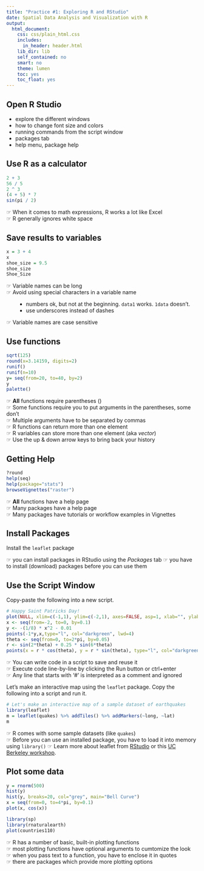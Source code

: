 ```yaml
---
title: "Practice #1: Exploring R and RStudio"
date: Spatial Data Analysis and Visualization with R
output: 
  html_document: 
    css: css/plain_html.css
    includes:
      in_header: header.html
    lib_dir: lib
    self_contained: no
    smart: no
    theme: lumen
    toc: yes
    toc_float: yes
---
```


## Open R Studio

<div class="indented1">
- explore the different windows
- how to change font size and colors
- running commands from the script window
- packages tab
- help menu, package help  
</div>

## Use R as a calculator

```r
2 + 3
56 / 5
2 ^ 3
(4 + 5) * 7
sin(pi / 2)
```

<div class="indented1">
&#9758; When it comes to math expressions, R works a lot like Excel  
&#9758; R generally ignores white space  
</div>

## Save results to variables

```r
x = 3 + 4
x
shoe_size = 9.5
shoe_size
Shoe_Size
```

<div class="indented1">
&#9758; Variable names can be long  
&#9758; Avoid using special characters in a variable name  

<div style="margin-left:2em;">
- numbers ok, but not at the beginning. `data1` works. `1data` doesn't.
- use underscores instead of dashes
</div>

&#9758; Variable names are case sensitive
</div>

## Use functions

```r
sqrt(125)
round(x=3.14159, digits=2)
runif()
runif(n=10)
y= seq(from=20, to=40, by=2)
y
palette()
```

<div class="indented1">
&#9758; **All** functions require parentheses ()  
&#9758; Some functions require you to put arguments in the parentheses, some don't  
&#9758; Multiple arguments have to be separated by commas  
&#9758; R functions can return more than one element  
&#9758; R variables can store more than one element (aka *vector*)  
&#9758; Use the up & down arrow keys to bring back your history  
</div>

## Getting Help 

```r
?round
help(seq)
help(package="stats")
browseVignettes("raster")
```

<div class="indented1">
&#9758; **All** functions have a help page  
&#9758; Many packages have a help page  
&#9758; Many packages have tutorials or workflow examples in Vignettes   
</div>

## Install Packages

Install the `leaflet` package

<div class="indented1">
&#9758; you can install packages in RStudio using the *Packages* tab
&#9758; you have to install (download) packages before you can use them  
</div>

## Use the Script Window

Copy-paste the following into a new script.

```r
# Happy Saint Patricks Day!
plot(NULL, xlim=c(-1,1), ylim=c(-2,1), axes=FALSE, asp=1, xlab="", ylab="")
x <- seq(from=-2, to=0, by=0.1)
y <- -(1/8) * x^2 - 0.01
points(-1*y,x,type="l", col="darkgreen", lwd=4)
theta <- seq(from=0, to=2*pi, by=0.05)
r <- sin(2*theta) + 0.25 * sin(6*theta)
points(x = r * cos(theta), y = r * sin(theta), type="l", col="darkgreen", lwd=3)
```

<div class="indented1">
&#9758; You can write code in a script to save and reuse it  
&#9758; Execute code line-by-line by clicking the Run button or ctrl+enter  
&#9758; Any line that starts with '#' is interpreted as a comment and ignored  
</div>

Let's make an interactive map using the `leaflet` package. Copy the following into a script and run it.

```r
# Let's make an interactive map of a sample dataset of earthquakes 
library(leaflet)
m = leaflet(quakes) %>% addTiles() %>% addMarkers(~long, ~lat)
m
```

<div class="indented1">
&#9758; R comes with some sample datasets (like `quakes`)  
&#9758; Before you can use an installed package, you have to load it into memory using `library()`
&#9758; Learn more about leaflet from [RStudio](https://rstudio.github.io/leaflet/){target="_blank"} or this [UC Berkeley workshop](https://github.com/dlab-geo/r-leaflet-workshop){target="_blank"}.
</div>


## Plot some data

```r
y = rnorm(500)
hist(y)
hist(y, breaks=20, col="grey", main="Bell Curve")
x = seq(from=0, to=4*pi, by=0.1)
plot(x, cos(x))

library(sp)
library(rnaturalearth)
plot(countries110)
```

<div class="indented1">
&#9758; R has a number of basic, built-in plotting functions  
&#9758; most plotting functions have optional arguments to cumtomize the look  
&#9758; when you pass text to a function, you have to enclose it in quotes  
&#9758; there are packages which provide more plotting options   
</div>

